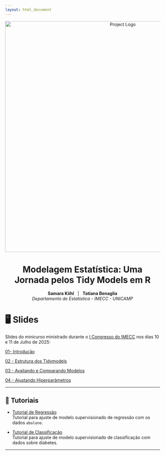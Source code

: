 ```yaml
---
layout: html_document
---
```


<p align="center">
  <img src="logo-congressoIMECC_tp.png" alt="Project Logo" width="750"/>
</p>

<div style="margin-top: 40px;"></div>


<h1 align="center">
  Modelagem Estatística: Uma Jornada pelos Tidy Models em R
</h1>

<p align="center">
  <strong>Samara Kiihl</strong> &nbsp; | &nbsp; <strong>Tatiana Benaglia</strong><br/>
  <em> Departamento de Estatística - IMECC - UNICAMP</em>
</p>

<div style="margin-top: 40px;"></div>



# 🖥️ Slides

Slides do minicurso ministrado durante o [I Congresso do IMECC](https://congresso2025imecc.ime.unicamp.br) nos dias 10 e 11 de Julho de 2025:

[01- Introdução](https://drive.google.com/file/d/1bsFonV_1GhiQmm4H1P6CRf10ID1G0bwh/view?usp=sharing)

[02 - Estrutura dos Tidymodels](https://drive.google.com/file/d/1_xAuNr-zDlBQjDr3yfReDXZ1l1sVMT7O/view?usp=sharing)

[03 - Avaliando e Comparando Modelos](https://drive.google.com/file/d/1fPX0dmKnDjXrYa-GXvYcyx-ByEMR2AeC/view?usp=sharing)

[04 - Ajustando Hiperparâmetros](https://drive.google.com/file/d/1cttI0cXDXcuqM-OXSif9WBrl6CrFZ170/view?usp=sharing)


---

## 📖 Tutoriais

- [Tutorial de Regressão](Tutorial_TidyModels_Regressao.html)
  <br>Tutorial para ajuste de modelo supervisionado de regressão com os dados `abalone`.

- [Tutorial de Classificação](Tutorial_TidyModels_Classificacao.html)
  <br>Tutorial para ajuste de modelo supervisionado de classificação com dados sobre diabetes.

---

